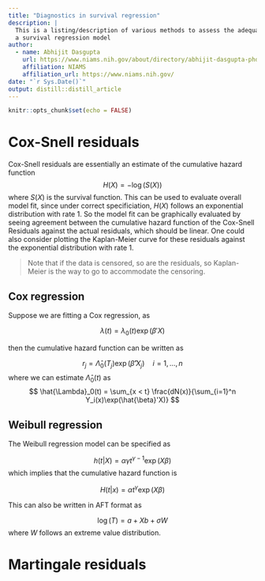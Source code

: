 ```yaml
---
title: "Diagnostics in survival regression"
description: |
  This is a listing/description of various methods to assess the adequacy of fit of 
  a survival regression model
author:
  - name: Abhijit Dasgupta
    url: https://www.niams.nih.gov/about/directory/abhijit-dasgupta-phd
    affiliation: NIAMS
    affiliation_url: https://www.niams.nih.gov/
date: "`r Sys.Date()`"
output: distill::distill_article
---
```


```r
knitr::opts_chunk$set(echo = FALSE)
```


# Cox-Snell residuals

Cox-Snell residuals are essentially an estimate of the cumulative hazard function 
$$
H(X) = -\log(S(X))
$$
where $S(X)$ is the survival function. This can be used to evaluate overall
model fit, since under correct specificiation, $H(X)$ follows an exponential
distribution with rate 1. So the model fit can be graphically evaluated by
seeing agreement between the cumulative hazard function of the Cox-Snell
Residuals against the actual residuals, which should be linear. One could also
consider plotting the Kaplan-Meier curve for these residuals against the
exponential distribution with rate 1. 

> Note that if the data is censored, so are the residuals, so Kaplan-Meier is the way to 
go to accommodate the censoring.

## Cox regression

Suppose we are fitting a Cox regression, as 

$$
\lambda(t) = \lambda_0(t) \exp \left( \beta' X\right)
$$

then the cumulative hazard function can be written as 

$$
r_j = \hat{\Lambda}_0(T_j) \exp \left(\hat{\beta}'X_j\right) \quad i=1,\dots,n
$$
where we can estimate $\hat{\Lambda}_0(t)$ as 
$$
\hat{\Lambda}_0(t) = \sum_{x < t} \frac{dN(x)}{\sum_{i=1}^n Y_i(x)\exp(\hat{\beta}'X)}
$$

## Weibull regression

The Weibull regression model can be specified as 

$$
h(t|X) = \alpha \gamma t^{\gamma - 1} \exp(X\beta)
$$
which implies that the cumulative hazard function is 

$$
H(t|x) = \alpha t^\gamma \exp(X\beta)
$$

This can also be written in AFT format as 

$$ 
\log(T) = a + Xb + \sigma W
$$
where $W$ follows an extreme value distribution.

# Martingale residuals



